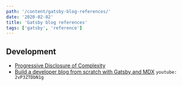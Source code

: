 ```yaml
---
path: '/content/gatsby-blog-references/'
date: '2020-02-02'
title: 'Gatsby blog references'
tags: ['gatsby', 'reference']
---
```


## Development
* [Progressive Disclosure of Complexity](https://lengstorf.com/progressive-disclosure-of-complexity/)
* [Build a developer blog from scratch with Gatsby and MDX](https://www.freecodecamp.org/news/build-a-developer-blog-from-scratch-with-gatsby-and-mdx/)  `youtube: 2vP3ZTDbN1g`
